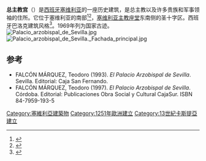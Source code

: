 {{Infobox building
| name                = 总主教宫
| image               = Monumento Sevilla.jpg
| architectural_style = 西班牙巴洛克
| location            = [[西班牙|西班牙]][[塞维利亚|塞维利亚]]
| latd                = 37
| latm                = 23
| lats                = 11
| latNS               = N
| longd               = 5
| longm               = 59
| longs               = 31
| longEW              = W
}}
'''总主教宫'''（{{Lang-es|Palacio Arzobispal}}）是[[西班牙|西班牙]][[塞维利亚|塞维利亚]]的一座历史建筑，是总主教以及许多贵族和军事领袖的住所。它位于塞维利亚的南部<ref name="Ríos1844">{{cite book|last=Ríos|first=José Amador de los|title=Sevilla pintoresca, ó, Descripcion de sus mas célebres monumentos artisticos|url=http://books.google.com/books?id=GXOOO01AG2sC&pg=PA282|accessdate=8 October 2011|edition=Now in the public domain.|year=1844|publisher=F. Alvarez y ca.|language=es|pages=282–}}</ref><ref name="Zarzuela1866">{{cite book|last=Zarzuela|first=Manuel Gómez|title=Guía de Sevilla: su provincia, Arzobispado, Capitanía General, Tercio Naval, Audiencia Territorial y Distrito Universitario : para 1886|url=http://books.google.com/books?id=xi3DzvF-WxQC&pg=PA117|accessdate=8 October 2011|edition=Now in the public domain.|year=1866|publisher=La Andalucía|language=es|pages=117–}}</ref>，[[塞维利亚主教座堂|塞维利亚主教座堂]]东南侧的圣十字区。西班牙巴洛克建筑风格<ref name="Symington2003">{{cite book|last=Symington|first=Andy|title=Seville|url=http://books.google.com/books?id=b1f20FfMiogC&pg=PA41|accessdate=8 October 2011|date=1 November 2003|publisher=Footprint Travel Guides|isbn=978-1-903471-86-9|pages=41–}}</ref>。1969年列为国家古迹。
[[File:Palacio_arzobispal_de_Sevilla.jpg|thumb]]
[[File:Palacio_arzobispal_de_Sevilla._Fachada_principal.jpg|thumb]]
{{Clear}}

==参考==
{{Reflist|2}}
* FALCÓN MÁRQUEZ, Teodoro (1993). ''El Palacio Arzobispal de Sevilla''. Sevilla. Editorial: Caja San Fernando.
* FALCÓN MÁRQUEZ, Teodoro (1997). ''El Palacio Arzobispal de Sevilla''. Córdoba. Editorial: Publicaciones Obra Social y Cultural CajaSur. ISBN 84-7959-193-5

{{Authority control}}

[[Category:塞維利亞建築物|Category:塞維利亞建築物]]
[[Category:1251年歐洲建立|Category:1251年歐洲建立]]
[[Category:13世紀卡斯提亞建立|Category:13世紀卡斯提亞建立]]